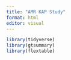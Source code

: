 ```yaml
---
title: "AMR KAP Study"
format: html
editor: visual
---
```


```r
library(tidyverse)
library(gtsummary)
library(flextable)
```

## 


